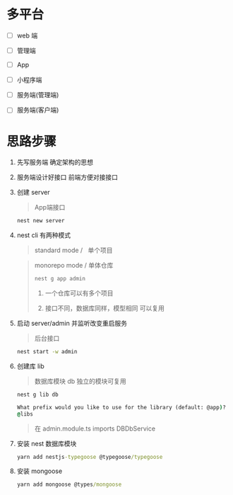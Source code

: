 # 多平台

- [ ] web 端

- [ ] 管理端

- [ ] App 

- [ ] 小程序端

- [ ] 服务端(管理端)

- [ ] 服务端(客户端)

# 思路步骤

1. 先写服务端 确定架构的思想

2. 服务端设计好接口 前端方便对接接口

3. 创建 server 
   
   > App端接口
   
   ```cmd
   nest new server
   ```

4. nest cli 有两种模式
   
   > standard mode /   单个项目
   
   > monorepo mode / 单体仓库
   > 
   > ```cmd
   > nest g app admin
   > ```
   > 
   > 1. 一个仓库可以有多个项目
   > 
   > 2. 接口不同，数据库同样，模型相同 可以复用

5. 启动 server/admin 并监听改变重启服务
   
   > 后台接口
   
   ```cmd
   nest start -w admin 
   ```

6. 创建库 lib 
   
   > 数据库模块 db 独立的模块可复用
   
   ```cmd
   nest g lib db 
   ```
   
   ```cmd
   What prefix would you like to use for the library (default: @app)?
   @libs
   ```
   
   > 在 admin.module.ts imports DBDbService

7. 安装 nest 数据库模块
   
   ```cmd
   yarn add nestjs-typegoose @typegoose/typegoose
   ```

8. 安装 mongoose 
   
   ```cmd
   yarn add mongoose @types/mongoose
   ```
